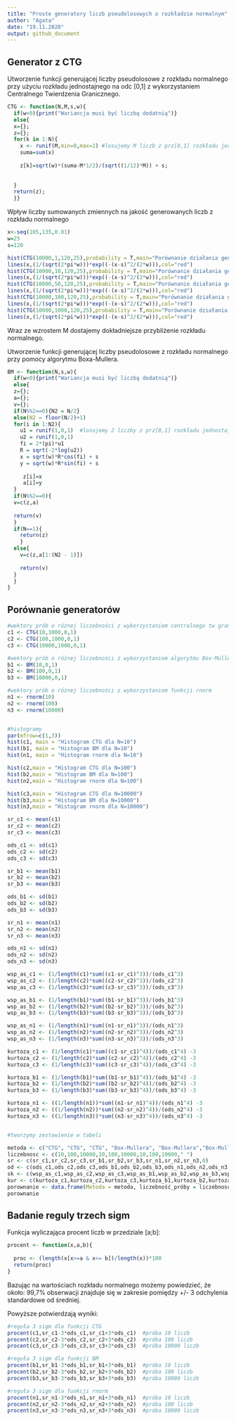 ```yaml
---
title: "Proste generatory liczb pseudolosowych o rozkładzie normalnym"
author: "Agata"
date: "19.11.2020"
output: github_document
---
```


## Generator z CTG
Utworzenie funkcji generującej liczby pseudolosowe z rozkładu normalnego przy użyciu rozkładu jednostajnego na odc [0,1]
z wykorzystaniem Centralnego Twierdzenia Granicznego.

```r
CTG <- function(N,M,s,w){
  if(w<0){print("Wariancja musi być liczbą dodatnią")}
  else{
  x={};
  z={};
  for(k in 1:N){
    x <- runif(M,min=0,max=1) #losujemy M liczb z prz[0,1] rozkładu jednostajnego
    suma=sum(x)
    
    z[k]=sqrt(w)*(suma-M*1/2)/(sqrt((1/12)*M)) + s;
  
    
  }
  return(z);
  }}

```

Wpływ liczby sumowanych zmiennych na jakość generowanych liczb z rozkładu normalnego

```r
x<-seq(105,135,0.01)
w=25
s=120

hist(CTG(10000,1,120,25),probability = T,main="Porównanie działania generatora zależne od M;M=1;s=120;w=25")
lines(x,(1/(sqrt(2*pi*w)))*exp((-(x-s)^2/(2*w))),col="red")
hist(CTG(10000,10,120,25),probability = T,main="Porównanie działania generatora zależne od M;M=10;s=120;w=25")
lines(x,(1/(sqrt(2*pi*w)))*exp((-(x-s)^2/(2*w))),col="red")
hist(CTG(10000,50,120,25),probability = T,main="Porównanie działania generatora zależne od M;M=50;s=120;w=25")
lines(x,(1/(sqrt(2*pi*w)))*exp((-(x-s)^2/(2*w))),col="red")
hist(CTG(10000,100,120,25),probability = T,main="Porównanie działania generatora zależne od M;M=100;s=120;w=25")
lines(x,(1/(sqrt(2*pi*w)))*exp((-(x-s)^2/(2*w))),col="red")
hist(CTG(10000,1000,120,25),probability = T,main="Porównanie działania generatora zależne od M;M=1000;s=120;w=25")
lines(x,(1/(sqrt(2*pi*w)))*exp((-(x-s)^2/(2*w))),col="red")
```

Wraz ze wzrostem M dostajemy dokładniejsze przybliżenie rozkładu normalnego.



Utworzenie funkcji generującej liczby pseudolosowe z rozkładu normalnego przy pomocy algorytmu Boxa-Mullera.

```r
BM <- function(N,s,w){
  if(w<0){print("Wariancja musi być liczbą dodatnią")}
  else{
  z={};
  a={};
  v={};
  if(N%%2==0){N2 = N/2}
  else(N2 = floor(N/2)+1)
  for(i in 1:N2){
    u1 = runif(1,0,1)  #losujemy 2 liczby z prz[0,1] rozkładu jednostajnego
    u2 = runif(1,0,1)
    fi = 2*(pi)*u1
    R = sqrt(-2*log(u2))
    x = sqrt(w)*R*cos(fi) + s
    y = sqrt(w)*R*sin(fi) + s
  
     z[i]=x
     a[i]=y
  }
  if(N%%2==0){
  v=c(z,a)
  
  return(v)
  }
  if(N==1){
    return(z)
    }
  else{
    v=c(z,a[1:(N2 - 1)])
    
    return(v)
  }
  }
}
```


## Porównanie generatorów

```r
#wektory prób o różnej liczebności z wykorzystaniem centralnego tw granicznego
c1 <- CTG(10,1000,0,1)
c2 <- CTG(100,1000,0,1)
c3 <- CTG(10000,1000,0,1)

#wektory prób o różnej liczebności z wykorzystaniem algorytmu Box-Mullera
b1 <- BM(10,0,1)
b2 <- BM(100,0,1)
b3 <- BM(10000,0,1)

#wektory prób o różnej liczebności z wykorzystaniem funkcji rnorm
n1 <- rnorm(10)
n2 <- rnorm(100)
n3 <- rnorm(10000)


#histogramy
par(mfrow=c(1,3))
hist(c1, main = "Histogram CTG dla N=10")
hist(b1, main = "Histogram BM dla N=10")
hist(n1, main = "Histogram rnorm dla N=10")

hist(c2,main = "Histogram CTG dla N=100")
hist(b2,main = "Histogram BM dla N=100")
hist(n2,main = "Histogram rnorm dla N=100")

hist(c3,main = "Histogram CTG dla N=10000")
hist(b3,main = "Histogram BM dla N=10000")
hist(n3,main = "Histogram rnorm dla N=10000")

sr_c1 <- mean(c1)
sr_c2 <- mean(c2)
sr_c3 <- mean(c3)

ods_c1 <- sd(c1)
ods_c2 <- sd(c2)
ods_c3 <- sd(c3)

sr_b1 <- mean(b1)
sr_b2 <- mean(b2)
sr_b3 <- mean(b3)

ods_b1 <- sd(b1)
ods_b2 <- sd(b2)
ods_b3 <- sd(b3)

sr_n1 <- mean(n1)
sr_n2 <- mean(n2)
sr_n3 <- mean(n3)

ods_n1 <- sd(n1)
ods_n2 <- sd(n2)
ods_n3 <- sd(n3)

wsp_as_c1 <- (1/length(c1)*sum((c1-sr_c1)^3))/(ods_c1^3)
wsp_as_c2 <- (1/length(c2)*sum((c2-sr_c2)^3))/(ods_c2^3)
wsp_as_c3 <- (1/length(c3)*sum((c3-sr_c3)^3))/(ods_c3^3)

wsp_as_b1 <- (1/length(b1)*sum((b1-sr_b1)^3))/(ods_b1^3)
wsp_as_b2 <- (1/length(b2)*sum((b2-sr_b2)^3))/(ods_b2^3)
wsp_as_b3 <- (1/length(b3)*sum((b3-sr_b3)^3))/(ods_b3^3)

wsp_as_n1 <- (1/length(n1)*sum((n1-sr_n1)^3))/(ods_n1^3)
wsp_as_n2 <- (1/length(n2)*sum((n2-sr_n2)^3))/(ods_n2^3)
wsp_as_n3 <- (1/length(n3)*sum((n3-sr_n3)^3))/(ods_n3^3)

kurtoza_c1 <- (1/length(c1)*sum((c1-sr_c1)^4))/(ods_c1^4) -3
kurtoza_c2 <- (1/length(c2)*sum((c2-sr_c2)^4))/(ods_c2^4) -3
kurtoza_c3 <- (1/length(c3)*sum((c3-sr_c3)^4))/(ods_c3^4) -3

kurtoza_b1 <- (1/length(b1)*sum((b1-sr_b1)^4))/(ods_b1^4) -3
kurtoza_b2 <- (1/length(b2)*sum((b2-sr_b2)^4))/(ods_b2^4) -3
kurtoza_b3 <- (1/length(b3)*sum((b3-sr_b3)^4))/(ods_b3^4) -3

kurtoza_n1 <- ((1/length(n1))*sum((n1-sr_n1)^4))/(ods_n1^4) -3
kurtoza_n2 <- ((1/length(n2))*sum((n2-sr_n2)^4))/(ods_n2^4) -3
kurtoza_n3 <- ((1/length(n3))*sum((n3-sr_n3)^4))/(ods_n3^4) -3


#tworzymy zestawienie w tabeli

metoda <- c("CTG", "CTG", "CTG", "Box-Mullera", "Box-Mullera","Box-Mullera","rnorm","rnorm","rnorm","wartosc teoretyczna" )
liczebnosc <- c(10,100,10000,10,100,10000,10,100,10000," ")
sr <- c(sr_c1,sr_c2,sr_c3,sr_b1,sr_b2,sr_b3,sr_n1,sr_n2,sr_n3,0)
od <- c(ods_c1,ods_c2,ods_c3,ods_b1,ods_b2,ods_b3,ods_n1,ods_n2,ods_n3,1)
sk <- c(wsp_as_c1,wsp_as_c2,wsp_as_c3,wsp_as_b1,wsp_as_b2,wsp_as_b3,wsp_as_n1,wsp_as_n2,wsp_as_n3,0)
kur <- c(kurtoza_c1,kurtoza_c2,kurtoza_c3,kurtoza_b1,kurtoza_b2,kurtoza_b3,kurtoza_n1,kurtoza_n2,kurtoza_n3,0)
porownanie <- data.frame(Metoda = metoda, liczebność_próby = liczebnosc, średnia=sr, odchylenie_st=od,skośność=sk,kurtoza=kur)
porownanie
```

## Badanie reguly trzech sigm

Funkcja wyliczająca procent liczb w przedziale [a;b]:

```r
procent <- function(x,a,b){
  
  proc <- (length(x[x>=a & x<= b])/length(x))*100
  return(proc)
}
```

Bazując na wartościach rozkładu normalnego możemy powiedzieć, że około:
99,7% obserwacji znajduje się w zakresie pomiędzy +/- 3 odchylenia standardowe od średniej.

Powyższe potwierdzają wyniki:

```r
#reguła 3 sigm dla funkcji CTG
procent(c1,sr_c1-3*ods_c1,sr_c1+3*ods_c1)  #próba 10 liczb
procent(c2,sr_c2-3*ods_c2,sr_c2+3*ods_c2)  #próba 100 liczb
procent(c3,sr_c3-3*ods_c3,sr_c3+3*ods_c3)  #próba 10000 liczb

#reguła 3 sigm dla funkcji BM
procent(b1,sr_b1-3*ods_b1,sr_b1+3*ods_b1)  #próba 10 liczb
procent(b2,sr_b2-3*ods_b2,sr_b2+3*ods_b2)  #próba 100 liczb
procent(b3,sr_b3-3*ods_b3,sr_b3+3*ods_b3)  #próba 10000 liczb

#reguła 3 sigm dla funkcji rnorm
procent(n1,sr_n1-3*ods_n1,sr_n1+3*ods_n1)  #próba 10 liczb
procent(n2,sr_n2-3*ods_n2,sr_n2+3*ods_n2)  #próba 100 liczb
procent(n3,sr_n3-3*ods_n3,sr_n3+3*ods_n3)  #próba 10000 liczb
```

